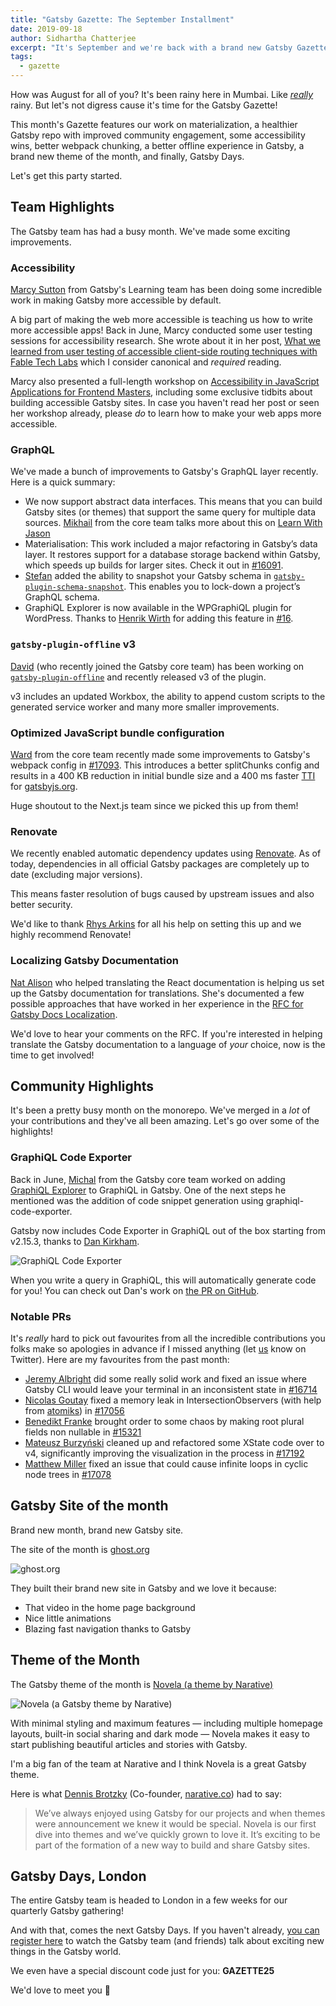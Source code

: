 ```yaml
---
title: "Gatsby Gazette: The September Installment"
date: 2019-09-18
author: Sidhartha Chatterjee
excerpt: "It's September and we're back with a brand new Gatsby Gazette, this time featuring a theme of the month, an RFC to localize documentation and Gatsby Days"
tags:
  - gazette
---
```


How was August for all of you? It's been rainy here in Mumbai. Like [_really_](https://qz.com/india/1703369/photos-of-mumbai-rains-and-floods-amid-indian-monsoons/) rainy. But let's not digress cause it's time for the Gatsby Gazette!

This month's Gazette features our work on materialization, a healthier Gatsby repo with improved community engagement, some accessibility wins, better webpack chunking, a better offline experience in Gatsby, a brand new theme of the month, and finally, Gatsby Days.

Let's get this party started.

## Team Highlights

The Gatsby team has had a busy month. We've made some exciting improvements.

### Accessibility

[Marcy Sutton](https://twitter.com/marcysutton) from Gatsby's Learning team has been doing some incredible work in making Gatsby more accessible by default.

A big part of making the web more accessible is teaching us how to write more accessible apps! Back in June, Marcy conducted some user testing sessions for accessibility research. She wrote about it in her post, [What we learned from user testing of accessible client-side routing techniques with Fable Tech Labs](https://www.gatsbyjs.org/blog/2019-07-11-user-testing-accessible-client-routing/) which I consider canonical and _required_ reading.

Marcy also presented a full-length workshop on [Accessibility in JavaScript Applications for Frontend Masters](https://frontendmasters.com/workshops/javascript-accessibility/), including some exclusive tidbits about building accessible Gatsby sites. In case you haven't read her post or seen her workshop already, please _do_ to learn how to make your web apps more accessible.

### GraphQL

We've made a bunch of improvements to Gatsby's GraphQL layer recently. Here is a quick summary:

- We now support abstract data interfaces. This means that you can build Gatsby sites (or themes) that support the same query for multiple data sources. [Mikhail](https://twitter.com/freiksenet) from the core team talks more about this on [Learn With Jason](https://www.youtube.com/watch?v=ALspNtrOqDk)
- Materialisation: This work included a major refactoring in Gatsby’s data layer. It restores support for a database storage backend within Gatsby, which speeds up builds for larger sites. Check it out in [#16091](https://github.com/gatsbyjs/gatsby/pull/16091).
- [Stefan](https://github.com/stefanprobst) added the ability to snapshot your Gatsby schema in [`gatsby-plugin-schema-snapshot`](https://www.gatsbyjs.org/packages/gatsby-plugin-schema-snapshot/). This enables you to lock-down a project’s GraphQL schema.
- GraphiQL Explorer is now available in the WPGraphiQL plugin for WordPress. Thanks to [Henrik Wirth](https://github.com/henrikwirth) for adding this feature in [#16](https://github.com/wp-graphql/wp-graphiql/pull/16).

### `gatsby-plugin-offline` v3

[David](https://twitter.com/davidbailey00) (who recently joined the Gatsby core team) has been working on [`gatsby-plugin-offline`](https://www.gatsbyjs.org/packages/gatsby-plugin-offline/) and recently released v3 of the plugin.

v3 includes an updated Workbox, the ability to append custom scripts to the generated service worker and many more smaller improvements.

### Optimized JavaScript bundle configuration

[Ward](https://twitter.com/wardpeet) from the core team recently made some improvements to Gatsby's webpack config in [#17093](https://github.com/gatsbyjs/gatsby/pull/17093). This introduces a better splitChunks config and results in a 400 KB reduction in initial bundle size and a 400 ms faster [TTI](https://developers.google.com/web/tools/lighthouse/audits/time-to-interactive) for [gatsbyjs.org](https://gatsbyjs.org).

Huge shoutout to the Next.js team since we picked this up from them!

### Renovate

We recently enabled automatic dependency updates using [Renovate](https://renovatebot.com/). As of today, dependencies in all official Gatsby packages are completely up to date (excluding major versions).

This means faster resolution of bugs caused by upstream issues and also better security.

We'd like to thank [Rhys Arkins](https://twitter.com/rarkins) for all his help on setting this up and we highly recommend Renovate!

### Localizing Gatsby Documentation

[Nat Alison](https://twitter.com/tesseralis) who helped translating the React documentation is helping us set up the Gatsby documentation for translations. She's documented a few possible approaches that have worked in her experience in the [RFC for Gatsby Docs Localization](https://github.com/gatsbyjs/rfcs/pull/42).

We'd love to hear your comments on the RFC. If you're interested in helping translate the Gatsby documentation to a language of _your_ choice, now is the time to get involved!

## Community Highlights

It's been a pretty busy month on the monorepo. We've merged in a _lot_ of your contributions and they've all been amazing. Let's go over some of the highlights!

### GraphiQL Code Exporter

Back in June, [Michal](https://twitter.com/mipiechowiak) from the Gatsby core team worked on adding [GraphiQL Explorer](https://github.com/OneGraph/graphiql-explorer) to GraphiQL in Gatsby. One of the next steps he mentioned was the addition of code snippet generation using graphiql-code-exporter.

Gatsby now includes Code Exporter in GraphiQL out of the box starting from v2.15.3, thanks to [Dan Kirkham](https://twitter.com/herecydev).

![GraphiQL Code Exporter](./2019-09-1308.05.19.gif)

When you write a query in GraphiQL, this will automatically generate code for you! You can check out Dan's work on [the PR on GitHub](https://github.com/gatsbyjs/gatsby/pull/17120).

### Notable PRs

It's _really_ hard to pick out favourites from all the incredible contributions you folks make so apologies in advance if I missed anything (let [us](https://twitter.com/gatsbyjs) know on Twitter). Here are my favourites from the past month:

- [Jeremy Albright](https://github.com/Js-Brecht) did some really solid work and fixed an issue where Gatsby CLI would leave your terminal in an inconsistent state in [#16714](https://github.com/gatsbyjs/gatsby/pull/16714)
- [Nicolas Goutay](https://github.com/phacks) fixed a memory leak in IntersectionObservers (with help from [atomiks](https://github.com/atomiks)) in [#17056](https://github.com/gatsbyjs/gatsby/pull/17056)
- [Benedikt Franke](https://github.com/spawnia) brought order to some chaos by making root plural fields non nullable in [#15321](https://github.com/gatsbyjs/gatsby/pull/15321)
- [Mateusz Burzyński](https://github.com/Andarist) cleaned up and refactored some XState code over to v4, significantly improving the visualization in the process in [#17192](https://github.com/gatsbyjs/gatsby/pull/17192)
- [Matthew Miller](https://github.com/me4502) fixed an issue that could cause infinite loops in cyclic node trees in [#17078](https://github.com/gatsbyjs/gatsby/pull/17078)

## Gatsby Site of the month

Brand new month, brand new Gatsby site.

The site of the month is [ghost.org](https://ghost.org)

![ghost.org](./ghost.org_.png)

They built their brand new site in Gatsby and we love it because:

- That video in the home page background
- Nice little animations
- Blazing fast navigation thanks to Gatsby

## Theme of the Month

The Gatsby theme of the month is [Novela (a theme by Narative)](https://github.com/narative/gatsby-theme-novela)

![Novela (a Gatsby theme by Narative)](./gatsby-theme-novela-hero.jpg)

With minimal styling and maximum features — including multiple homepage layouts, built-in social sharing and dark mode — Novela makes it easy to start publishing beautiful articles and stories with Gatsby.

I'm a big fan of the team at Narative and I think Novela is a great Gatsby theme.

Here is what [Dennis Brotzky](https://twitter.com/_brotzky) (Co-founder, [narative.co](https://www.narative.co/)) had to say:

> We’ve always enjoyed using Gatsby for our projects and when themes were announcement we knew it would be special. Novela is our first dive into themes and we’ve quickly grown to love it. It’s exciting to be part of the formation of a new way to build and share Gatsby sites.

## Gatsby Days, London

The entire Gatsby team is headed to London in a few weeks for our quarterly Gatsby gathering!

And with that, comes the next Gatsby Days. If you haven't already, [you can register here](https://www.gatsbyjs.com/resources/gatsby-days/) to watch the Gatsby team (and friends) talk about exciting new things in the Gatsby world.

We even have a special discount code just for you: **GAZETTE25**

We'd love to meet you 💜
